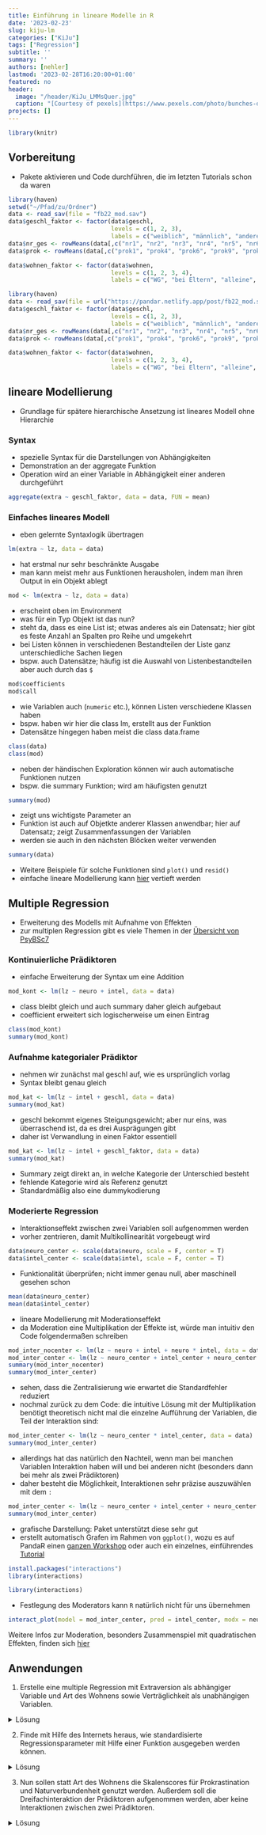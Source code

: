 ```yaml
---
title: Einführung in lineare Modelle in R
date: '2023-02-23'
slug: kiju-lm
categories: ["KiJu"]
tags: ["Regression"]
subtitle: ''
summary: ''
authors: [nehler]
lastmod: '2023-02-28T16:20:00+01:00'
featured: no
header:
  image: "/header/KiJu_LMMsQuer.jpg"
  caption: "[Courtesy of pexels](https://www.pexels.com/photo/bunches-of-grapes-hanging-from-vines-3840335/)"
projects: []
---
```


```r
library(knitr)
```


## Vorbereitung

- Pakete aktivieren und Code durchführen, die im letzten Tutorials schon da waren

```r
library(haven)
setwd("~/Pfad/zu/Ordner")
data <- read_sav(file = "fb22_mod.sav")
data$geschl_faktor <- factor(data$geschl,                                   # Ausgangsvariable
                             levels = c(1, 2, 3),                           # Faktorstufen
                             labels = c("weiblich", "männlich", "anderes")) # Label für Faktorstufen
data$nr_ges <- rowMeans(data[,c("nr1", "nr2", "nr3", "nr4", "nr5", "nr6")])
data$prok <- rowMeans(data[,c("prok1", "prok4", "prok6", "prok9", "prok10")])

data$wohnen_faktor <- factor(data$wohnen,                                   
                             levels = c(1, 2, 3, 4),                                
                             labels = c("WG", "bei Eltern", "alleine", "sonstiges")) 
```

```r
library(haven)
data <- read_sav(file = url("https://pandar.netlify.app/post/fb22_mod.sav"))
data$geschl_faktor <- factor(data$geschl,                                   # Ausgangsvariable
                             levels = c(1, 2, 3),                           # Faktorstufen
                             labels = c("weiblich", "männlich", "anderes")) # Label für Faktorstufen
data$nr_ges <- rowMeans(data[,c("nr1", "nr2", "nr3", "nr4", "nr5", "nr6")])
data$prok <- rowMeans(data[,c("prok1", "prok4", "prok6", "prok9", "prok10")])

data$wohnen_faktor <- factor(data$wohnen,                                   
                             levels = c(1, 2, 3, 4),                                
                             labels = c("WG", "bei Eltern", "alleine", "sonstiges")) 
```

## lineare Modellierung

- Grundlage für spätere hierarchische Ansetzung ist lineares Modell ohne Hierarchie

### Syntax

- spezielle Syntax für die Darstellungen von Abhängigkeiten
- Demonstration an der aggregate Funktion
- Operation wird an einer Variable in Abhängigkeit einer anderen durchgeführt

```r
aggregate(extra ~ geschl_faktor, data = data, FUN = mean)
```

### Einfaches lineares Modell

- eben gelernte Syntaxlogik übertragen

```r
lm(extra ~ lz, data = data)
```

- hat erstmal nur sehr beschränkte Ausgabe
- man kann meist mehr aus Funktionen herausholen, indem man ihren Output in ein Objekt ablegt

```r
mod <- lm(extra ~ lz, data = data)
```

- erscheint oben im Environment
- was für ein Typ Objekt ist das nun?
- steht da, dass es eine List ist; etwas anderes als ein Datensatz; hier gibt es feste Anzahl an Spalten pro Reihe und umgekehrt
- bei Listen können in verschiedenen Bestandteilen der Liste ganz unterschiedliche Sachen liegen
- bspw. auch Datensätze; häufig ist die Auswahl von Listenbestandteilen aber auch durch das `$`

```r
mod$coefficients
mod$call
```

- wie Variablen auch (`numeric` etc.), können Listen verschiedene Klassen haben
- bspw. haben wir hier die class lm, erstellt aus der Funktion
- Datensätze hingegen haben meist die class data.frame

```r
class(data)
class(mod)
```

- neben der händischen Exploration können wir auch automatische Funktionen nutzen
- bspw. die summary Funktion; wird am häufigsten genutzt

```r
summary(mod)
```

- zeigt uns wichtigste Parameter an
- Funktion ist auch auf Objetkte anderer Klassen anwendbar; hier auf Datensatz; zeigt Zusammenfassungen der Variablen
- werden sie auch in den nächsten Blöcken weiter verwenden

```r
summary(data)
```
- Weitere Beispiele für solche Funktionen sind `plot()` und `resid()`
- einfache lineare Modellierung kann [hier](https://pandar.netlify.app/post/regression/) vertieft werden

## Multiple Regression

- Erweiterung des Modells mit Aufnahme von Effekten
- zur multiplen Regression gibt es viele Themen in der [Übersicht von PsyBSc7](https://pandar.netlify.app/lehre/#bsc7)

### Kontinuierliche Prädiktoren

- einfache Erweiterung der Syntax um eine Addition

```r
mod_kont <- lm(lz ~ neuro + intel, data = data)
```

- class bleibt gleich und auch summary daher gleich aufgebaut
- coefficient erweitert sich logischerweise um einen Eintrag

```r
class(mod_kont)
summary(mod_kont)
```


### Aufnahme kategorialer Prädiktor

- nehmen wir zunächst mal geschl auf, wie es ursprünglich vorlag
- Syntax bleibt genau gleich

```r
mod_kat <- lm(lz ~ intel + geschl, data = data)
summary(mod_kat)
```

- geschl bekommt eigenes Steigungsgewicht; aber nur eins, was überraschend ist, da es drei Ausprägungen gibt
- daher ist Verwandlung in einen Faktor essentiell
  
```r
mod_kat <- lm(lz ~ intel + geschl_faktor, data = data)
summary(mod_kat)
```

- Summary zeigt direkt an, in welche Kategorie der Unterschied besteht
- fehlende Kategorie wird als Referenz genutzt
- Standardmäßig also eine dummykodierung

### Moderierte Regression

- Interaktionseffekt zwischen zwei Variablen soll aufgenommen werden
- vorher zentrieren, damit Multikollinearität vorgebeugt wird

```r
data$neuro_center <- scale(data$neuro, scale = F, center = T)
data$intel_center <- scale(data$intel, scale = F, center = T)
```

- Funktionalität überprüfen; nicht immer genau null, aber maschinell gesehen schon

```r
mean(data$neuro_center)
mean(data$intel_center)
```

- lineare Modellierung mit Moderationseffekt
- da Moderation eine Multiplikation der Effekte ist, würde man intuitiv den Code folgendermaßen schreiben

```r
mod_inter_nocenter <- lm(lz ~ neuro + intel + neuro * intel, data = data)
mod_inter_center <- lm(lz ~ neuro_center + intel_center + neuro_center * intel_center, data = data)
summary(mod_inter_nocenter)
summary(mod_inter_center)
```
- sehen, dass die Zentralisierung wie erwartet die Standardfehler reduziert
- nochmal zurück zu dem Code: die intuitive Lösung mit der Multiplikation benötigt theoretisch nicht mal die einzelne Aufführung der Variablen, die Teil der Interaktion sind:

```r
mod_inter_center <- lm(lz ~ neuro_center * intel_center, data = data)
summary(mod_inter_center)
```
- allerdings hat das natürlich den Nachteil, wenn man bei manchen Variablen Interaktion haben will und bei anderen nicht (besonders dann bei mehr als zwei Prädiktoren)
- daher besteht die Möglichkeit, Interaktionen sehr präzise auszuwählen mit dem `:`

```r
mod_inter_center <- lm(lz ~ neuro_center + intel_center + neuro_center:intel_center, data = data)
summary(mod_inter_center)
```

- grafische Darstellung: Paket unterstützt diese sehr gut
- erstellt automatisch Grafen im Rahmen von `ggplot()`, wozu es auf PandaR einen [ganzen Workshop](https://pandar.netlify.app/extras/#ggplotting) oder auch ein einzelnes, einführendes [Tutorial](https://pandar.netlify.app/post/grafiken-mit-ggplot2/)

```r
install.packages("interactions")
library(interactions)
```

```r
library(interactions)
```

- Festlegung des Moderators kann `R` natürlich nicht für uns übernehmen

```r
interact_plot(model = mod_inter_center, pred = intel_center, modx = neuro_center)
```

Weitere Infos zur Moderation, besonders Zusammenspiel mit quadratischen Effekten, finden sich [hier](https://pandar.netlify.app/post/ancova-und-moderierte-regression/)

## Anwendungen

1. Erstelle eine multiple Regression mit Extraversion als abhängiger Variable und Art des Wohnens sowie Verträglichkeit als unabhängigen Variablen.

<details><summary>Lösung</summary>

```r
mod_extra <- lm(extra ~ wohnen_faktor + vertr, data = data)
summary(mod_extra)
```

</details>

2. Finde mit Hilfe des Internets heraus, wie standardisierte Regressionsparameter mit Hilfe einer Funktion ausgegeben werden können.

<details><summary>Lösung</summary>

```r
library(lm.beta)
lm.beta(mod_extra)
```

</details>

3. Nun sollen statt Art des Wohnens die Skalenscores für Prokrastination und Naturverbundenheit genutzt werden. Außerdem soll die Dreifachinteraktion der Prädiktoren aufgenommen werden, aber keine Interaktionen zwischen zwei Prädiktoren.

<details><summary>Lösung</summary>

```r
data$nr_ges_center <- scale(data$nr_ges, scale = F, center = T) 
data$prok_center <- scale(data$prok, scale = F, center = T)
data$vertr_center <- scale(data$vertr, scale = F, center = T)
```


```r
mod_falsch <- lm(extra ~ nr_ges_center * prok_center * vertr_center, data = data)
summary(mod_falsch)
```

```r
mod_korrekt <- lm(extra ~ nr_ges_center + prok_center + vertr_center + nr_ges_center:prok_center:vertr_center, data = data)
summary(mod_korrekt)
```
</details>

